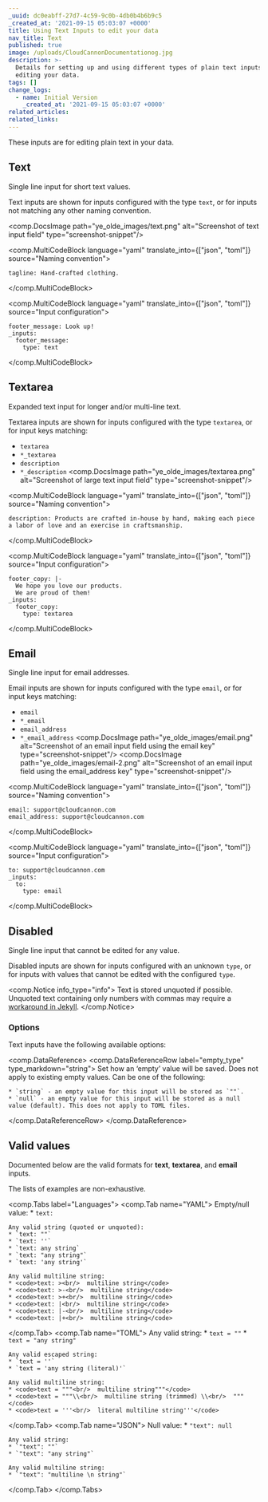 ```yaml
---
_uuid: dc0eabff-27d7-4c59-9c0b-4db0b4b6b9c5
_created_at: '2021-09-15 05:03:07 +0000'
title: Using Text Inputs to edit your data
nav_title: Text
published: true
image: /uploads/CloudCannonDocumentationog.jpg
description: >-
  Details for setting up and using different types of plain text inputs for
  editing your data.
tags: []
change_logs:
  - name: Initial Version
    _created_at: '2021-09-15 05:03:07 +0000'
related_articles:
related_links:
---
```

These inputs are for editing plain text in your data.

## Text

Single line input for short text values.

Text inputs are shown for inputs configured with the type `text`, or for inputs not matching any other naming convention.

<comp.DocsImage path="ye_olde_images/text.png" alt="Screenshot of text input field" type="screenshot-snippet"/>

<comp.MultiCodeBlock language="yaml" translate_into={["json", "toml"]} source="Naming convention">
```
tagline: Hand-crafted clothing.
```
</comp.MultiCodeBlock>

<comp.MultiCodeBlock language="yaml" translate_into={["json", "toml"]} source="Input configuration">
```
footer_message: Look up!
_inputs:
  footer_message:
    type: text
```
</comp.MultiCodeBlock>

## Textarea

Expanded text input for longer and/or multi-line text.

Textarea inputs are shown for inputs configured with the type `textarea`, or for input keys matching:

* `textarea`
* `*_textarea`
* `description`
* `*_description`
<comp.DocsImage path="ye_olde_images/textarea.png" alt="Screenshot of large text input field" type="screenshot-snippet"/>

<comp.MultiCodeBlock language="yaml" translate_into={["json", "toml"]} source="Naming convention">
```
description: Products are crafted in-house by hand, making each piece a labor of love and an exercise in craftsmanship.
```
</comp.MultiCodeBlock>

<comp.MultiCodeBlock language="yaml" translate_into={["json", "toml"]} source="Input configuration">
```
footer_copy: |-
  We hope you love our products.
  We are proud of them!
_inputs:
  footer_copy:
    type: textarea
```
</comp.MultiCodeBlock>

## Email

Single line input for email addresses.

Email inputs are shown for inputs configured with the type `email`, or for input keys matching:

* `email`
* `*_email`
* `email_address`
* `*_email_address`
<comp.DocsImage path="ye_olde_images/email.png" alt="Screenshot of an email input field using the email key" type="screenshot-snippet"/>
<comp.DocsImage path="ye_olde_images/email-2.png" alt="Screenshot of an email input field using the email_address key" type="screenshot-snippet"/>

<comp.MultiCodeBlock language="yaml" translate_into={["json", "toml"]} source="Naming convention">
```
email: support@cloudcannon.com
email_address: support@cloudcannon.com
```
</comp.MultiCodeBlock>

<comp.MultiCodeBlock language="yaml" translate_into={["json", "toml"]} source="Input configuration">
```
to: support@cloudcannon.com
_inputs:
  to:
    type: email
```
</comp.MultiCodeBlock>

## Disabled

Single line input that cannot be edited for any value.

Disabled inputs are shown for inputs configured with an unknown `type`, or for inputs with values that cannot be edited with the configured `type`.

<comp.Notice info_type="info">
  Text is stored unquoted if possible. Unquoted text containing only numbers with commas may require a [workaround in Jekyll](/documentation/articles/patching-yaml-number-parsing-for-jekyll/).
</comp.Notice>

### Options

Text inputs have the following available options:

<comp.DataReference>
 <comp.DataReferenceRow label="empty_type" type_markdown="string">
    Set how an ‘empty’ value will be saved. Does not apply to existing empty values. Can be one of the following:

    * `string` - an empty value for this input will be stored as `""`.
    * `null` - an empty value for this input will be stored as a null value (default). This does not apply to TOML files.
 </comp.DataReferenceRow>
</comp.DataReference>

## Valid values

Documented below are the valid formats for **text**, **textarea**, and **email** inputs.

The lists of examples are non-exhaustive.

<comp.Tabs label="Languages">
 <comp.Tab name="YAML">
    Empty/null value:
    * `text: `

    Any valid string (quoted or unquoted):
    * `text: ""`
    * `text: ''`
    * `text: any string`
    * `text: "any string"`
    * `text: 'any string'`

    Any valid multiline string:
    * <code>text: ><br/>  multiline string</code>
    * <code>text: >-<br/>  multiline string</code>
    * <code>text: >+<br/>  multiline string</code>
    * <code>text: |<br/>  multiline string</code>
    * <code>text: |-<br/>  multiline string</code>
    * <code>text: |+<br/>  multiline string</code>
 </comp.Tab>
 <comp.Tab name="TOML">
    Any valid string:
    * `text = ""`
    * `text = "any string"`

    Any valid escaped string:
    * `text = ''`
    * `text = 'any string (literal)'`

    Any valid multiline string:
    * <code>text = """<br/>  multiline string"""</code>
    * <code>text = """\\<br/>  multiline string (trimmed) \\<br/>  """</code>
    * <code>text = '''<br/>  literal multiline string'''</code>
 </comp.Tab>
 <comp.Tab name="JSON">
    Null value:
    * `"text": null`

    Any valid string:
    * `"text": ""`
    * `"text": "any string"`

    Any valid multiline string:
    * `"text": "multiline \n string"`
 </comp.Tab>
</comp.Tabs>